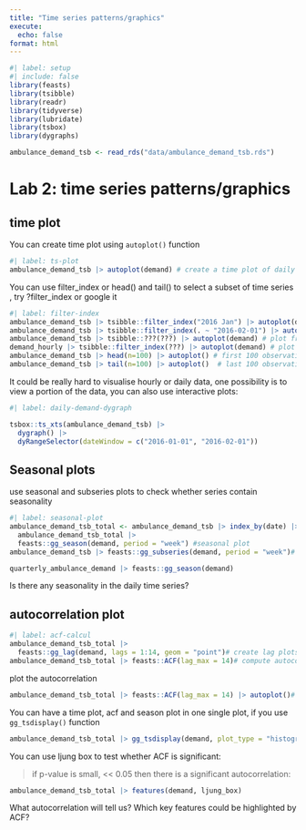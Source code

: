 ```yaml
---
title: "Time series patterns/graphics"
execute:
  echo: false
format: html
---
```


```r
#| label: setup
#| include: false
library(feasts)
library(tsibble)
library(readr)
library(tidyverse)
library(lubridate)
library(tsbox)
library(dygraphs)

ambulance_demand_tsb <- read_rds("data/ambulance_demand_tsb.rds")
```

# Lab 2: time series patterns/graphics

## time plot

You can create time plot using `autoplot()` function

```r
#| label: ts-plot
ambulance_demand_tsb |> autoplot(demand) # create a time plot of daily data
```

You can use filter_index or head() and tail() to select a subset of time series , try ?filter_index or google it


```r
#| label: filter-index
ambulance_demand_tsb |> tsibble::filter_index("2016 Jan") |> autoplot(demand) # plot only February 2016 
ambulance_demand_tsb |> tsibble::filter_index(. ~ "2016-02-01") |> autoplot(demand) # plot from February 2016 till the end
ambulance_demand_tsb |> tsibble::???(???) |> autoplot(demand) # plot from February 2016 till the end
demand_hourly |> tsibble::filter_index(???) |> autoplot(demand) # plot only 2015-01-01
ambulance_demand_tsb |> head(n=100) |> autoplot() # first 100 observations
ambulance_demand_tsb |> tail(n=100) |> autoplot()  # last 100 observations
```

It could be really hard to visualise hourly or daily data, one possibility is to view a portion of the data, you can also use  interactive plots:

```r
#| label: daily-demand-dygraph

tsbox::ts_xts(ambulance_demand_tsb) |> 
  dygraph() |> 
  dyRangeSelector(dateWindow = c("2016-01-01", "2016-02-01"))
```


## Seasonal plots

use seasonal and subseries plots to check whether series contain seasonality 

```r
#| label: seasonal-plot
ambulance_demand_tsb_total <- ambulance_demand_tsb |> index_by(date) |> summarise(demand = sum(demand))
  ambulance_demand_tsb_total |> 
  feasts::gg_season(demand, period = "week") #seasonal plot
ambulance_demand_tsb |> feasts::gg_subseries(demand, period = "week")# subseries plot

quarterly_ambulance_demand |> feasts::gg_season(demand)

```

Is there any seasonality in the daily time series? 

## autocorrelation plot

```r
#| label: acf-calcul
ambulance_demand_tsb_total |>
  feasts::gg_lag(demand, lags = 1:14, geom = "point")# create lag plots for 14 lags, from 1 to 14
ambulance_demand_tsb_total |> feasts::ACF(lag_max = 14)# compute autocorrelation function for 14 lags
```

plot the autocorrelation 

```r
ambulance_demand_tsb_total |> feasts::ACF(lag_max = 14) |> autoplot()# plot acf
```

You can have a time plot, acf and season plot in one single plot, if you use `gg_tsdisplay()` function

```r
ambulance_demand_tsb_total |> gg_tsdisplay(demand, plot_type = "histogram")#
```

You can use ljung box to test whether ACF is significant:

>if p-value is small, << 0.05 then there is a significant autocorrelation:

```r
ambulance_demand_tsb_total |> features(demand, ljung_box)
```

What autocorrelation will tell us? Which key features could be highlighted by ACF?

  